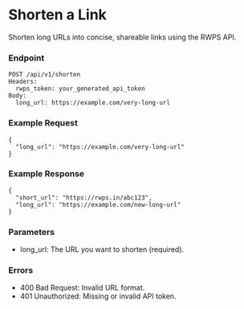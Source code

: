 # Shorten a Link

Shorten long URLs into concise, shareable links using the RWPS API.

### Endpoint
```http
POST /api/v1/shorten
Headers:
  rwps_token: your_generated_api_token
Body:
  long_url: https://example.com/very-long-url
```

### Example Request
```http
{
  "long_url": "https://example.com/very-long-url"
}
```

### Example Response
```http
{
  "short_url": "https://rwps.in/abc123",
  "long_url": "https://example.com/new-long-url"
}
```

### Parameters
- long_url: The URL you want to shorten (required).

### Errors
- 400 Bad Request: Invalid URL format.
- 401 Unauthorized: Missing or invalid API token.

